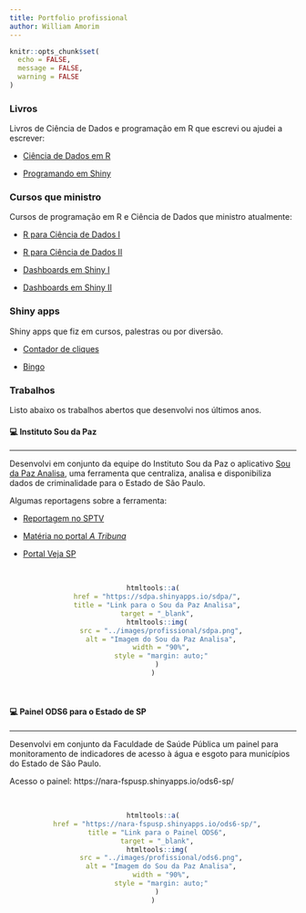 ```yaml
---
title: Portfolio profissional
author: William Amorim
---
```


```r
knitr::opts_chunk$set(
  echo = FALSE,
  message = FALSE,
  warning = FALSE
)
```

### Livros

Livros de Ciência de Dados e programação em R que escrevi ou ajudei a escrever:

- [Ciência de Dados em R](https://livro.curso-r.com/)

- [Programando em Shiny](https://programando-em-shiny.curso-r.com/)


### Cursos que ministro

Cursos de programação em R e Ciência de Dados que ministro atualmente:

- [R para Ciência de Dados I](https://loja.curso-r.com/r-para-ciencia-de-dados-i.html)

- [R para Ciência de Dados II](https://loja.curso-r.com/r-para-ciencia-de-dados-ii.html)

- [Dashboards em Shiny I](https://loja.curso-r.com/construindo-dashboards-i.html)

- [Dashboards em Shiny II](https://loja.curso-r.com/construindo-dashboards-ii.html)


### Shiny apps

Shiny apps que fiz em cursos, palestras ou por diversão.

- [Contador de cliques](https://wamorim.shinyapps.io/contador-cliques/)

- [Bingo](https://wamorim.shinyapps.io/bingo/)


### Trabalhos

Listo abaixo os trabalhos abertos que desenvolvi nos últimos anos.

#### &#128187; Instituto Sou da Paz
<hr>

Desenvolvi em conjunto da equipe do Instituto Sou da Paz o aplicativo [Sou da Paz Analisa](https://sdpa.shinyapps.io/sdpa/), uma ferramenta que centraliza, analisa e disponibiliza dados de criminalidade para o Estado de São Paulo.

Algumas reportagens sobre a ferramenta:

- [Reportagem no SPTV](https://g1.globo.com/sp/sao-paulo/noticia/2021/01/26/dez-delegacias-com-mais-registros-de-roubos-durante-a-pandemia-ficam-nas-zonas-sul-e-leste-de-sp.ghtml)

- [Matéria no portal *A Tribuna*](https://www.atribuna.com.br/cidades/plataforma-fornece-localiza%C3%A7%C3%A3o-de-%C3%ADndices-criminais-da-baixada-santista-1.139379)

- [Portal Veja SP](https://vejasp.abril.com.br/cidades/instituto-sou-da-paz-mapas-violencia-sp/)

<br>
<center>
```r
htmltools::a(
  href = "https://sdpa.shinyapps.io/sdpa/",
  title = "Link para o Sou da Paz Analisa",
  target = "_blank",
  htmltools::img(
    src = "../images/profissional/sdpa.png",
    alt = "Imagem do Sou da Paz Analisa",
    width = "90%",
    style = "margin: auto;"
  )
)
```
</center>
<br>

#### &#128187; Painel ODS6 para o Estado de SP
<hr>

Desenvolvi em conjunto da Faculdade de Saúde Pública um painel para monitoramento de indicadores de acesso à água e esgoto para municípios do Estado de São Paulo.

Acesso o painel: https://nara-fspusp.shinyapps.io/ods6-sp/

<br>
<center>
```r
htmltools::a(
  href = "https://nara-fspusp.shinyapps.io/ods6-sp/",
  title = "Link para o Painel ODS6",
  target = "_blank",
  htmltools::img(
    src = "../images/profissional/ods6.png",
    alt = "Imagem do Sou da Paz Analisa",
    width = "90%",
    style = "margin: auto;"
  )
)
```
</center>
<br>
